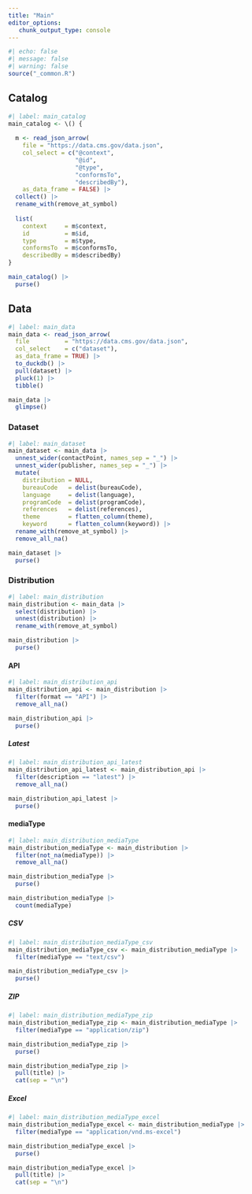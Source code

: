 ```yaml
---
title: "Main"
editor_options: 
   chunk_output_type: console
---
```


```r
#| echo: false
#| message: false
#| warning: false
source("_common.R")
```

## Catalog

```r
#| label: main_catalog
main_catalog <- \() {
  
  m <- read_json_arrow(
    file = "https://data.cms.gov/data.json", 
    col_select = c("@context", 
                   "@id", 
                   "@type", 
                   "conformsTo", 
                   "describedBy"),
    as_data_frame = FALSE) |> 
  collect() |> 
  rename_with(remove_at_symbol)
  
  list(
    context     = m$context,
    id          = m$id,
    type        = m$type,
    conformsTo  = m$conformsTo,
    describedBy = m$describedBy)
}

main_catalog() |> 
  purse()
```

## Data

```r
#| label: main_data
main_data <- read_json_arrow(
  file          = "https://data.cms.gov/data.json",
  col_select    = c("dataset"),
  as_data_frame = TRUE) |> 
  to_duckdb() |> 
  pull(dataset) |> 
  pluck(1) |> 
  tibble()

main_data |> 
  glimpse()
```

### Dataset

```r
#| label: main_dataset
main_dataset <- main_data |> 
  unnest_wider(contactPoint, names_sep = "_") |>
  unnest_wider(publisher, names_sep = "_") |> 
  mutate(
    distribution = NULL,
    bureauCode   = delist(bureauCode),
    language     = delist(language),
    programCode  = delist(programCode),
    references   = delist(references),
    theme        = flatten_column(theme),
    keyword      = flatten_column(keyword)) |>
  rename_with(remove_at_symbol) |> 
  remove_all_na()

main_dataset |> 
  purse()
```

### Distribution

```r
#| label: main_distribution
main_distribution <- main_data |> 
  select(distribution) |> 
  unnest(distribution) |> 
  rename_with(remove_at_symbol)

main_distribution |> 
  purse()
```

#### API

```r
#| label: main_distribution_api
main_distribution_api <- main_distribution |> 
  filter(format == "API") |> 
  remove_all_na()

main_distribution_api |> 
  purse()
```

##### Latest

```r
#| label: main_distribution_api_latest
main_distribution_api_latest <- main_distribution_api |> 
  filter(description == "latest") |> 
  remove_all_na()

main_distribution_api_latest |> 
  purse()
```

#### mediaType

```r
#| label: main_distribution_mediaType
main_distribution_mediaType <- main_distribution |> 
  filter(not_na(mediaType)) |> 
  remove_all_na()

main_distribution_mediaType |> 
  purse()

main_distribution_mediaType |> 
  count(mediaType)
```

##### CSV

```r
#| label: main_distribution_mediaType_csv
main_distribution_mediaType_csv <- main_distribution_mediaType |> 
  filter(mediaType == "text/csv")

main_distribution_mediaType_csv |> 
  purse()
```

##### ZIP

```r
#| label: main_distribution_mediaType_zip
main_distribution_mediaType_zip <- main_distribution_mediaType |> 
  filter(mediaType == "application/zip")

main_distribution_mediaType_zip |> 
  purse()

main_distribution_mediaType_zip |>
  pull(title) |>
  cat(sep = "\n")
```

##### Excel

```r
#| label: main_distribution_mediaType_excel
main_distribution_mediaType_excel <- main_distribution_mediaType |> 
  filter(mediaType == "application/vnd.ms-excel")

main_distribution_mediaType_excel |> 
  purse()

main_distribution_mediaType_excel |>
  pull(title) |>
  cat(sep = "\n")
```
